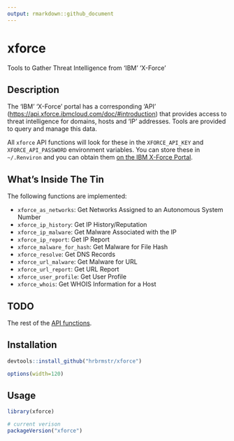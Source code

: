 ```yaml
---
output: rmarkdown::github_document
---
```


# xforce

Tools to Gather Threat Intelligence from 'IBM' 'X-Force'

## Description

The 'IBM' 'X-Force' portal has a corresponding 'API' (<https://api.xforce.ibmcloud.com/doc/#introduction>) that provides access to threat intelligence for domains, hosts and 'IP'  addresses. Tools are provided to query and manage this data.

All `xforce` API functions will look for these in the `XFORCE_API_KEY` and
`XFORCE_API_PASSWORD` environment variables. You can store these in `~/.Renviron` and you can obtain them [on the IBM X-Force Portal](https://exchange.xforce.ibmcloud.com/settings/api).

## What's Inside The Tin

The following functions are implemented:

- `xforce_as_networks`:	Get Networks Assigned to an Autonomous System Number
- `xforce_ip_history`:	Get IP History/Reputation
- `xforce_ip_malware`:	Get Malware Associated with the IP
- `xforce_ip_report`:	Get IP Report
- `xforce_malware_for_hash`:	Get Malware for File Hash
- `xforce_resolve`:	Get DNS Records
- `xforce_url_malware`:	Get Malware for URL
- `xforce_url_report`:	Get URL Report
- `xforce_user_profile`:	Get User Profile
- `xforce_whois`:	Get WHOIS Information for a Host

## TODO

The rest of the [API functions](https://api.xforce.ibmcloud.com/doc/#).

## Installation

```r
devtools::install_github("hrbrmstr/xforce")
```

```r
options(width=120)
```

## Usage

```r
library(xforce)

# current verison
packageVersion("xforce")

```

